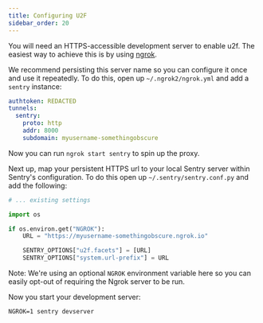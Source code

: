 ```yaml
---
title: Configuring U2F
sidebar_order: 20
---
```


You will need an HTTPS-accessible development server to enable u2f. The easiest way to achieve this is by using [ngrok](https://ngrok.com/).

We recommend persisting this server name so you can configure it once and use it repeatedly. To do this, open up `~/.ngrok2/ngrok.yml` and add a `sentry` instance:

```yaml
authtoken: REDACTED
tunnels:
  sentry:
    proto: http
    addr: 8000
    subdomain: myusername-somethingobscure
```

Now you can run `ngrok start sentry` to spin up the proxy.

Next up, map your persistent HTTPS url to your local Sentry server within Sentry's configuration. To do this open up `~/.sentry/sentry.conf.py` and add the following:

```python
# ... existing settings

import os

if os.environ.get("NGROK"):
    URL = "https://myusername-somethingobscure.ngrok.io"

    SENTRY_OPTIONS["u2f.facets"] = [URL]
    SENTRY_OPTIONS["system.url-prefix"] = URL
```

Note: We're using an optional `NGROK` environment variable here so you can easily opt-out of requiring the Ngrok server to be run.

Now you start your development server:

```shell
NGROK=1 sentry devserver
```
